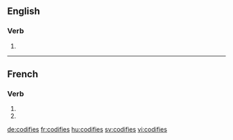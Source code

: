 {{also|codifiés}}
==English==

===Verb===
{{head|en|verb form}}

# {{en-third-person singular of|codify}}

----

==French==

===Verb===
{{fr-verb-form}}

# {{conjugation of|codifier||2|s|pres|ind|lang=fr}}
# {{conjugation of|codifier||2|s|pres|sub|lang=fr}}

[[de:codifies]]
[[fr:codifies]]
[[hu:codifies]]
[[sv:codifies]]
[[vi:codifies]]